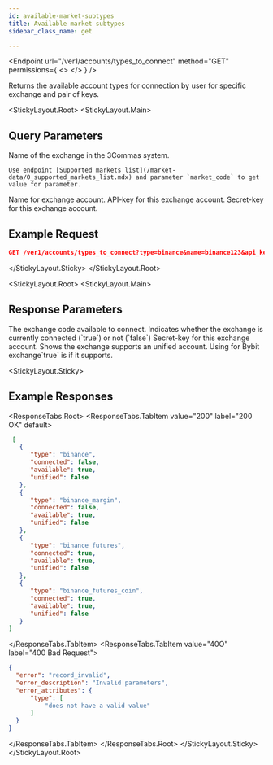 ```yaml
---
id: available-market-subtypes
title: Available market subtypes
sidebar_class_name: get

---
```


<Endpoint
  url="/ver1/accounts/types_to_connect"
  method="GET"
  permissions={
    <>
      <Permission title="Permission" description="NONE" />
      <Permission title="Security" description="SIGNED" />
    </>
  }
/>

Returns the available account types for connection by user for specific exchange and pair of keys.

<StickyLayout.Root>
<StickyLayout.Main>

## Query Parameters

<ApiParam name='type' type='string' id="type" required>
    Name of the exchange in the 3Commas system.

    Use endpoint [Supported markets list](/market-data/0_supported_markets_list.mdx) and parameter `market_code` to get value for parameter.
</ApiParam>

<ApiParam name='name' type='string' id="name" required>
    Name for exchange account.
</ApiParam>

<ApiParam name='api_key' type='string' id="api_key" required>
    API-key for this exchange account.
</ApiParam>

<ApiParam name='secret' type='string' id="secret" required>
    Secret-key for this exchange account.
</ApiParam>
</StickyLayout.Main>
<StickyLayout.Sticky>

## Example Request

```json
GET /ver1/accounts/types_to_connect?type=binance&name=binance123&api_key=6q4zuON***XKi8kOMepGT***xcxkBlIACvhY***8Qr97MsAT9***p4qe9Uezqrrd&secret=7CfL1slT***8xzCsgzA***4yfNGvOav***QO
```

</StickyLayout.Sticky>
</StickyLayout.Root>

<StickyLayout.Root>
<StickyLayout.Main>

## Response Parameters 

<ApiParam name='type' type='string' id="type">
   The exchange code available to connect.
</ApiParam>

<ApiParam name='connected' type='boolean' id="connected">
   Indicates whether the exchange is currently connected (`true`) or not (`false`)
</ApiParam>

<ApiParam name='available' type='boolean' id="available">
   Secret-key for this exchange account.
</ApiParam>

<ApiParam name='unified' type='boolean' id="unified">
  Shows the exchange supports an unified account. 
  Using for Bybit exchange`true` is if it supports.
</ApiParam>
</StickyLayout.Main>
   

<StickyLayout.Sticky>

## Example Responses

<ResponseTabs.Root>
<ResponseTabs.TabItem value="200" label="200 OK" default>

```json
 [
   {
      "type": "binance",
      "connected": false,
      "available": true,
      "unified": false
   },
   {
      "type": "binance_margin",
      "connected": false,
      "available": true,
      "unified": false
   },
   {
      "type": "binance_futures",
      "connected": true,
      "available": true,
      "unified": false
   },
   {
      "type": "binance_futures_coin",
      "connected": true,
      "available": true,
      "unified": false
   }
]
```
</ResponseTabs.TabItem>
<ResponseTabs.TabItem value="40O" label="400 Bad Request">

  ```json
{
    "error": "record_invalid",
    "error_description": "Invalid parameters",
    "error_attributes": {
        "type": [
            "does not have a valid value"
        ]
    }
}
```
</ResponseTabs.TabItem>
</ResponseTabs.Root>
</StickyLayout.Sticky>
</StickyLayout.Root>
